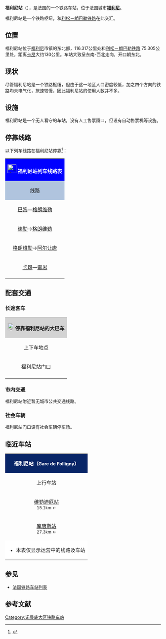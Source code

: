 {{Infobox station
| name          =[[File:Sncf-logo.svg|32x32px]] 福利尼站<br>{{lang|fr|Gare de Folligny}} 
| type          = [[法国铁路|法国铁路]]
| image = File:FranceNormandieFollignyGare.jpg
|image_caption = 福利尼站
| address       = {{FRA}}[[芒什省|芒什省]][[福利尼|福利尼]]
| latd          = 48
| latm          = 49
| lats          = 48
| latNS         = N
| longd         = 1
| longm         = 24
| longs         = 26
| longEW        = E
| operator = [[File:_Sncf-logo.svg|32x32px]]
| coordinates_display = yes
| iso_region    = FR
| line          = 
* {{link-fr|阿尔让唐－格朗维勒铁路|Ligne d'Argentan à Granville}}
* [[利松－朗巴勒铁路|利松－朗巴勒铁路]] 
| structure           = 地面
| levels              = 1层
| platform      = 3
| tracks        = 5
| elevation =  126米
| opened        = 1870年7月3日
| rebuilt =
| status = 使用中
| closed        = 
| passengers=7,982人次<ref>{{Cite web|url=https://ressources.data.sncf.com/explore/dataset/frequentation-gares/?sort=voyageurs_2014&q=folligny|title=Fréquentation en gares|accessdate=2017-04-09|author=SNCF|date=|language=法语|publisher=SNCF Open Data}}</ref>
| pass_year= 2015年
| ADA                 = 
| station_type = 客运车站，兼办货运业务
| connections = 
* CAR TER
| route_map =
| map_locator   = 
| note =
| services = [[法国城际列车|Intercités]]<br>[[法国大区列车|TER]]
}}

'''福利尼站'''（{{lang-fr|Gare de Folligny}}），是法国的一个铁路车站，位于法国城市'''[[福利尼|福利尼]]'''。

福利尼站是一个铁路枢纽，{{link-fr|阿尔让唐－格朗维勒铁路|Ligne d'Argentan à Granville}}和[[利松－朗巴勒铁路|利松－朗巴勒铁路]]在此交汇。

==位置==

福利尼站位于[[福利尼|福利尼]]市镇的东北部，{{link-fr|阿尔让唐－格朗维勒铁路|Ligne d'Argentan à Granville}}116.317公里处和[[利松－朗巴勒铁路|利松－朗巴勒铁路]] 75.305公里处，距离[[卡昂站|卡昂]]大约130公里。车站大致呈东南-西北走向，开口朝东北。

==现状==

尽管福利尼站是一个铁路枢纽，但由于这一地区人口密度较低，加之四个方向的铁路均未电气化，旅速较慢，因此福利尼站的使用人数并不多。

==设施==

福利尼站是一个无人看守的车站，没有人工售票窗口，但设有自动售票机等设施。

== 停靠线路 ==

{{动态列表|最后更新时间：2017年4月9日。本章节内容仅供参考，不排除因施工或罢工而引发的临时性变更。欢迎修正和补充}}

以下列车线路在福利尼站停靠<ref>{{Cite web|url=https://www.ter.sncf.com/normandie/gares/87447649/Folligny/pratique|title=Gare de Folligny|accessdate=2017-04-09|author=SNCF|date=|language=法语|publisher=TER Normandie|archive-date=2020-10-31|archive-url=https://web.archive.org/web/20201031051840/https://www.ter.sncf.com/normandie/gares/87447649/Folligny/pratique|dead-url=no}}</ref>：

{| class="wikitable mw-collapsible" 
|colspan="5" style="background:#0000FF" align="center" |[[File:_Sncf-logo.svg|28x28px]] <font color=#FFFFFF>'''福利尼站列车线路表'''</font>
|-
!style="background:#B0C4DE"| 线路
!style="background:#B0C4DE"|车种
!style="background:#B0C4DE"|上一站
!style="background:#B0C4DE"|下一站
!style="background:#B0C4DE"|大致运行频率{{noteTag|name=noteA}}
|-
|[[巴黎蒙帕纳斯站|巴黎]]—[[格朗维勒站|格朗维勒]]
| rowspan="1" align="center" |'''[[法国城际列车|INTERCITÉS]]'''
|[[维勒迪厄站|维勒丢]]
|[[格朗维勒站|格朗维勒]]
|每天1~2趟
|-
|[[德勒站|德勒]]→[[格朗维勒站|格朗维勒]]
| rowspan="3" align="center"|'''[[法国大区列车|TER]]'''
|[[维勒迪厄站|维勒丢]]
|[[格朗维勒站|格朗维勒]]
|每周一1班（单向）
|-
|[[格朗维勒站|格朗维勒]]→[[阿尔让唐站|阿尔让唐]]
|[[格朗维勒站|格朗维勒]]
|[[维勒迪厄站|维勒丢]]
|每周五1班（单向）
|-
|[[卡昂站|卡昂]]—[[雷恩站|雷恩]]
|[[库唐斯站|库唐斯]]
|[[阿夫朗什站|阿夫朗什]]
|每天3趟左右
|-
|colspan="5" style="background:#FFFFFF"|{{noteFoot|1=
{{noteTag|name=noteA|1=在本栏中，往返1次为"1趟"，单程1次为"1班"；除特别标明外，其数据仅工作日有效，周末及节假日列车数量可能会减少或停运}}
}}
|}

==配套交通==
===长途客车===

{| class="wikitable mw-collapsible" 
|colspan="3" align="center" style="background:#D3D3D3" |[[File:BSicon_BUS.svg|24x24px]]'''停靠福利尼站的大巴车'''
|-
!align="center" |上下车地点
!align="center" |运营单位
!align="center" |主要线路及目的地{{noteTag|name=noteA}}
|-
| rowspan="1" align="center" |福利尼站门口
|align="center" |[[SNCF|SNCF]]<br>Car TER{{noteTag|name=noteB}}
|
* [[格朗维勒|格朗维勒]]、[[库唐斯|库唐斯]]等铁路沿线
* ''当某条铁路线施工或罢工时，SNCF可能也会提供途径该线路沿途站点的大巴车''
|-
|colspan="3" style="background:#FFFFFF"|{{noteFoot|1=
{{noteTag|name=noteA|1=本栏不包括可以联程中转前往的目的地}}
{{noteTag|name=noteB|1=其车票可与SNCF的同线路车票通用}}
}}
|}

===市内交通===

福利尼站附近暂无城市公共交通线路。

===社会车辆===

福利尼站门口设有社会车辆停车场。

==临近车站==

{|class="wikitable mw-collapsible" style="margin: 0 auto; width:42em;"
|colspan="3"  style="background:#082567" align="center"|<font color=#FFFFFF>'''福利尼站（<span style="font-size:11pt;">Gare de Folligny</span>）'''</font>
|-
!上行车站
!线路
!下行车站
|-
|align="center" |[[维勒迪厄站|维勒迪厄站]]<br><span style="font-size:small">15.1km ←</span>
|align="center" |'''{{link-fr|阿尔让唐－格朗维勒铁路|Ligne d'Argentan à Granville}}'''
|align="center" |[[格朗维勒站|格朗维勒站]]<br><span style="font-size:small">→ 19.7km</span>
|-
|align="center" |[[库唐斯站|库唐斯站]]<br><span style="font-size:small">27.3km ←</span>
|align="center" |'''[[利松－朗巴勒铁路|利松－朗巴勒铁路]]'''
|align="center" |[[阿夫朗什站|阿夫朗什站]]<br><span style="font-size:small">→ 18.6km</span>
|-
|colspan="3" style="background:#FFFFFF"|
*本表仅显示运营中的线路及车站
|}

==参见==
* [[法国铁路车站列表|法国铁路车站列表]]

== 参考文献 ==
{{Reflist}}

[[Category:诺曼底大区铁路车站|Category:诺曼底大区铁路车站]]